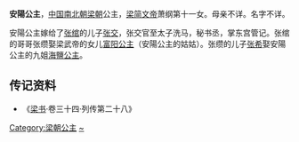 {{東亞女性歷史人物
| 名稱=安陽公主
| 身份=[[梁朝|梁朝]]公主
| 畫像=
| 說明=
| 姓=萧
| 名=
| 封爵=[[公主|公主]]
| 位號=
| 封號=安阳公主
| 出生年=
| 逝世年=
| 諡號=
| 墳墓=
| 父親=[[萧纲|萧纲]]
| 夫=[[张交|张交]]
| 同胞兄弟=
| 夫之母=
|}}
'''安陽公主'''，[[中国|中国]][[南北朝|南北朝]][[梁朝|梁朝]]公主，[[梁简文帝|梁简文帝]]萧纲第十一女。母亲不详。名字不详。

安陽公主嫁给了[[张绾|张绾]]的儿子[[张交|张交]]，张交官至太子洗马，秘书丞，掌东宫管记。张绾的哥哥张缵娶梁武帝的女儿[[富陽公主_(梁)|富阳公主]]（安陽公主的姑姑）。张缵的儿子[[张希_(南朝梁)|张希]]娶安陽公主的九姐[[海鹽公主_(梁)|海鹽公主]]。

== 传记资料 ==
*《[[梁书|梁书]]·卷三十四·列传第二十八》

[[Category:梁朝公主|Category:梁朝公主]]
[[Category:蘭陵蕭氏|~]]